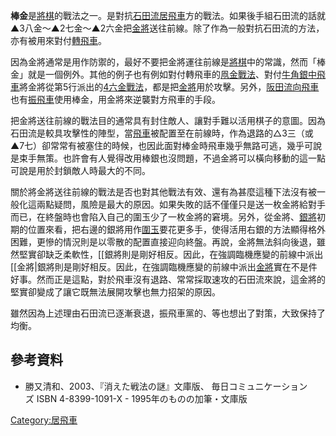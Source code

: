 {{unreferenced|time=2016-06-13T08:41:45+00:00}}
{{Shogi diagram|tright||lg|ng|sg|gg|kg|gg|sg|ng|lg|  |  |  |  |  |  |rg|bg|  |pg|pg|pg|pg|pg|  |  |pg|pg|  |  |  |  |  |pg|  |  |  |  |  |  |  |  |  |pg|  |  |  |  |ps|  |  |  |  |ps|  |ps|ps|  |ps|ps|ps|ps|gs|ps|  |bs|  |  |  |ss|  |rs|  |ls|ns|ss|gs|ks|  |  |ns|ls|棒金
|=}}
'''棒金'''是[[将棋_(日本)|將棋]]的戰法之一。是對抗[[石田流|石田流]][[居飛車|居飛車]]方的戰法。如果後手組石田流的話就▲3八金〜▲2七金〜▲2六金把[[金將|金將]]送往前線。除了作為一般對抗石田流的方法，亦有被用來對付[[轉飛車|轉飛車]]。

因為金將通常是用作防禦的，最好不要把金將運往前線是[[将棋_(日本)|將棋]]中的常識，然而「棒金」就是一個例外。其他的例子也有例如對付轉飛車的[[凧金戰法|凧金戰法]]、對付[[牛角銀中飛車|牛角銀中飛車]]將金將從第5行派出的[[4六金戰法|4六金戰法]]，都是把[[金將|金將]]用於攻擊。另外，[[阪田流向飛車|阪田流向飛車]]也有[[振飛車|振飛車]]使用棒金，用金將來逆襲對方飛車的手段。

把金將送往前線的戰法目的通常具有封住敵人、讓對手難以活用棋子的意圖。因為石田流是較具攻擊性的陣型，當[[飛車_(日本將棋)|飛車]]被配置至在前線時，作為退路的△3三（或▲7七）卻常常有被塞住的時候，也因此面對棒金時飛車幾乎無路可逃，幾乎可說是束手無策。也許會有人覺得改用棒銀也沒問題，不過金將可以橫向移動的這一點可說是用於封鎖敵人時最大的不同。

關於將金將送往前線的戰法是否也對其他戰法有效、還有為甚麼這種下法沒有被一般化這兩點疑問，風險是最大的原因。如果失敗的話不僅僅只是送一枚金將給對手而已，在終盤時也會陷入自己的圍玉少了一枚金將的窘境。另外，從金將、[[銀將|銀將]]初期的位置來看，把右邊的銀將用作[[圍玉|圍玉]]要花更多手，使得活用右銀的方法顯得格外困難，更慘的情況則是以零散的配置直接迎向終盤。再說，金將無法斜向後退，雖然堅實卻缺乏柔軟性，[[銀將則是剛好相反。因此，在強調臨機應變的前線中派出[[金將|銀將則是剛好相反。因此，在強調臨機應變的前線中派出[[金將]]實在不是件好事。然而正是這點，對於飛車沒有退路、常常採取速攻的石田流來說，這金將的堅實卻變成了讓它既無法展開攻擊也無力招架的原因。

雖然因為上述理由石田流已逐漸衰退，振飛車黨的{{Link-ja|久保利明|久保利明}}、{{Link-ja|鈴木大介|鈴木大介}}等也想出了對策，大致保持了均衡。

== 參考資料 ==
* 勝又清和、2003、『消えた戦法の謎』文庫版、 毎日コミュニケーションズ ISBN 4-8399-1091-X - 1995年のものの加筆・文庫版

[[Category:居飛車|Category:居飛車]]